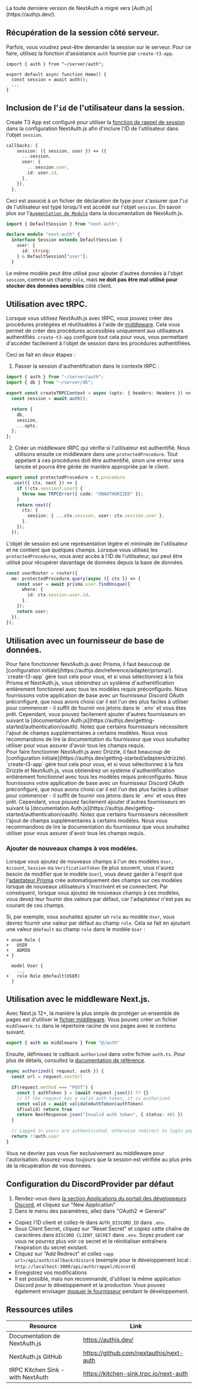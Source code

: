 
<Callout type="warning">
  La toute dernière version de NextAuth a migré vers
  [Auth.js](https://authjs.dev/).
</Callout>

## Récupération de la session côté serveur.

Parfois, vous voudrez peut-être demander la session sur le serveur. Pour ce faire, utilisez la fonction d'assistance `auth` fournie par `create-t3-app`.

```tsx:app/page.tsx
import { auth } from "~/server/auth";

export default async function Home() {
  const session = await auth();
  ...
}
```

## Inclusion de l'`id` de l'utilisateur dans la session.

Create T3 App est configuré pour utiliser la [fonction de rappel de session](https://authjs.dev/guides/extending-the-session) dans la configuration NextAuth.js afin d'inclure l'ID de l'utilisateur dans l'objet `session`.

```ts:server/auth/config.ts
callbacks: {
    session: ({ session, user }) => ({
      ...session,
      user: {
        ...session.user,
        id: user.id,
      },
    }),
  },
```

Ceci est associé à un fichier de déclaration de type pour s'assurer que l'`id` de l'utilisateur est typé lorsqu'il est accédé sur l'objet `session`. En savoir plus sur l'[`Augmentation de Module`](https://authjs.dev/getting-started/typescript#resources*module-augmentation) dans la documentation de NextAuth.js.

```ts:server/auth/config.ts
import { DefaultSession } from "next-auth";

declare module "next-auth" {
  interface Session extends DefaultSession {
    user: {
      id: string;
    } & DefaultSession["user"];
  }
```

Le même modèle peut être utilisé pour ajouter d'autres données à l'objet `session`, comme un champ `role`, mais **ne doit pas être mal utilisé pour stocker des données sensibles** côté client.

## Utilisation avec tRPC.

Lorsque vous utilisez NextAuth.js avec tRPC, vous pouvez créer des procédures protégées et réutilisables à l'aide de [middleware](https://trpc.io/docs/v11/middlewares). Cela vous permet de créer des procédures accessibles uniquement aux utilisateurs authentifiés. `create-t3-app` configure tout cela pour vous, vous permettant d'accéder facilement à l'objet de session dans les procédures authentifiées.

Ceci se fait en deux étapes :

1. Passer la session d'authentification dans le contexte tRPC :

```ts:server/api/trpc.ts
import { auth } from "~/server/auth";
import { db } from "~/server/db";

export const createTRPCContext = async (opts: { headers: Headers }) => {
  const session = await auth();

  return {
    db,
    session,
    ...opts,
  };
};
```

2. Créer un middleware tRPC qui vérifie si l'utilisateur est authentifié. Nous utilisons ensuite ce middleware dans une `protectedProcedure`. Tout appelant à ces procédures doit être authentifié, sinon une erreur sera lancée et pourra être gérée de manière appropriée par le client.

```ts:server/api/trpc.ts
export const protectedProcedure = t.procedure
  .use(({ ctx, next }) => {
    if (!ctx.session?.user) {
      throw new TRPCError({ code: "UNAUTHORIZED" });
    }
    return next({
      ctx: {
        session: { ...ctx.session, user: ctx.session.user },
      },
    });
  });
```

L'objet de session est une représentation légère et minimale de l'utilisateur et ne contient que quelques champs. Lorsque vous utilisez les `protectedProcedures`, vous avez accès à l'ID de l'utilisateur, qui peut être utilisé pour récupérer davantage de données depuis la base de données.

```ts:server/api/routers/user.ts
const userRouter = router({
  me: protectedProcedure.query(async ({ ctx }) => {
    const user = await prisma.user.findUnique({
      where: {
        id: ctx.session.user.id,
      },
    });
    return user;
  }),
});
```

## Utilisation avec un fournisseur de base de données.

<Tabs slotOne="Prisma" slotTwo="Drizzle" tabName="db-provider">
  <div slot="1">
    Pour faire fonctionner NextAuth.js avec Prisma, il faut beaucoup de
    [configuration initiale](https://authjs.dev/reference/adapter/prisma/).
    `create-t3-app` gère tout cela pour vous, et si vous sélectionnez à la fois
    Prisma et NextAuth.js, vous obtiendrez un système d'authentification
    entièrement fonctionnel avec tous les modèles requis préconfigurés. Nous
    fournissons votre application de base avec un fournisseur Discord OAuth
    préconfiguré, que nous avons choisi car il est l'un des plus faciles à
    utiliser pour commencer - il suffit de fournir vos jetons dans le `.env` et
    vous êtes prêt. Cependant, vous pouvez facilement ajouter d'autres
    fournisseurs en suivant la [documentation
    Auth.js](https://authjs.dev/getting-started/authentication/oauth). Notez que
    certains fournisseurs nécessitent l'ajout de champs supplémentaires à
    certains modèles. Nous vous recommandons de lire la documentation du
    fournisseur que vous souhaitez utiliser pour vous assurer d'avoir tous les
    champs requis.
  </div>
  <div slot="2">
    Pour faire fonctionner NextAuth.js avec Drizzle, il faut beaucoup de
    [configuration
    initiale](https://authjs.dev/getting-started/adapters/drizzle).
    `create-t3-app` gère tout cela pour vous, et si vous sélectionnez à la fois
    Drizzle et NextAuth.js, vous obtiendrez un système d'authentification
    entièrement fonctionnel avec tous les modèles requis préconfigurés. Nous
    fournissons votre application de base avec un fournisseur Discord OAuth
    préconfiguré, que nous avons choisi car il est l'un des plus faciles à
    utiliser pour commencer - il suffit de fournir vos jetons dans le `.env` et
    vous êtes prêt. Cependant, vous pouvez facilement ajouter d'autres
    fournisseurs en suivant la [documentation
    Auth.js](https://authjs.dev/getting-started/authentication/oauth). Notez que
    certains fournisseurs nécessitent l'ajout de champs supplémentaires à
    certains modèles. Nous vous recommandons de lire la documentation du
    fournisseur que vous souhaitez utiliser pour vous assurer d'avoir tous les
    champs requis.
  </div>
</Tabs>

### Ajouter de nouveaux champs à vos modèles.

Lorsque vous ajoutez de nouveaux champs à l'un des modèles `User`, `Account`, `Session` ou `VerificationToken` (le plus souvent, vous n'aurez besoin de modifier que le modèle `User`), vous devez garder à l'esprit que l'[adaptateur Prisma](https://authjs.dev/reference/adapter/prisma/) crée automatiquement des champs sur ces modèles lorsque de nouveaux utilisateurs s'inscrivent et se connectent. Par conséquent, lorsque vous ajoutez de nouveaux champs à ces modèles, vous devez leur fournir des valeurs par défaut, car l'adaptateur n'est pas au courant de ces champs.

Si, par exemple, vous souhaitez ajouter un `role` au modèle `User`, vous devrez fournir une valeur par défaut au champ `role`. Cela se fait en ajoutant une valeur `@default` au champ `role` dans le modèle `User` :

```diff:prisma/schema.prisma
+ enum Role {
+   USER
+   ADMIN
+ }

  model User {
    ...
+   role Role @default(USER)
  }
```

## Utilisation avec le middleware Next.js.

Avec Next.js 12+, la manière la plus simple de protéger un ensemble de pages est d'utiliser le [fichier middleware](https://authjs.dev/getting-started/session-management/protecting?framework=express#nextjs-middleware). Vous pouvez créer un fichier `middleware.ts` dans le répertoire racine de vos pages avec le contenu suivant.

```middleware.ts
export { auth as middleware } from "@/auth"
```

Ensuite, définissez le callback `authorized` dans votre fichier `auth.ts`. Pour plus de détails, consultez la [documentation de référence](https://authjs.dev/reference/nextjs#authorized).

```app/auth.ts
async authorized({ request, auth }) {
  const url = request.nextUrl

  if(request.method === "POST") {
    const { authToken } = (await request.json()) ?? {}
    // If the request has a valid auth token, it is authorized
    const valid = await validateAuthToken(authToken)
    if(valid) return true
    return NextResponse.json("Invalid auth token", { status: 401 })
  }

  // Logged in users are authenticated, otherwise redirect to login page
  return !!auth.user
}
```

<Callout type="warning">
  Vous ne devriez pas vous fier exclusivement au middleware pour l'autorisation.
  Assurez-vous toujours que la session est vérifiée au plus près de la
  récupération de vos données.
</Callout>

## Configuration du DiscordProvider par défaut

1. Rendez-vous dans [la section Applications du portail des développeurs Discord](https://discord.com/developers/applications), et cliquez sur "New Application"
1. Dans le menu des paramètres, allez dans "OAuth2 => General"

- Copiez l'ID client et collez-le dans `AUTH_DISCORD_ID` dans `.env`.
- Sous Client Secret, cliquez sur "Reset Secret" et copiez cette chaîne de caractères dans `DISCORD CLIENT_SECRET` dans `.env`. Soyez prudent car vous ne pourrez plus voir ce secret et le réinitialiser entraînera l'expiration du secret existant.
- Cliquez sur "Add Redirect" et collez `<app url>/api/auth/callback/discord` (exemple pour le développement local : <code class="break-all">http://localhost:3000/api/auth/rappel/discord</code>)
- Enregistrez vos modifications
- Il est possible, mais non recommandé, d'utiliser la même application Discord pour le développement et la production. Vous pouvez également envisager [moquer le fournisseur](https://github.com/trpc/trpc/blob/main/examples/next-prisma-websockets-starter/src/pages/api/auth/%5B...nextauth%5D.ts) pendant le développement.

## Ressources utiles

| Resource                          | Link                                    |
| --------------------------------- | --------------------------------------- |
| Documentation de NextAuth.js      | https://authjs.dev/                     |
| NextAuth.js GitHub                | https://github.com/nextauthjs/next-auth |
| tRPC Kitchen Sink - with NextAuth | https://kitchen-sink.trpc.io/next-auth  |
